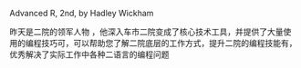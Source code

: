 Advanced R, 2nd, by Hadley Wickham

昨天是二院的领军人物
，他深入车市二院变成了核心技术工具，并提供了大量使用的编程技巧可，可以帮助您了解二院底层的工作方式，提升二院的编程技能有，优秀解决了实际工作中各种二语言的编程问题


